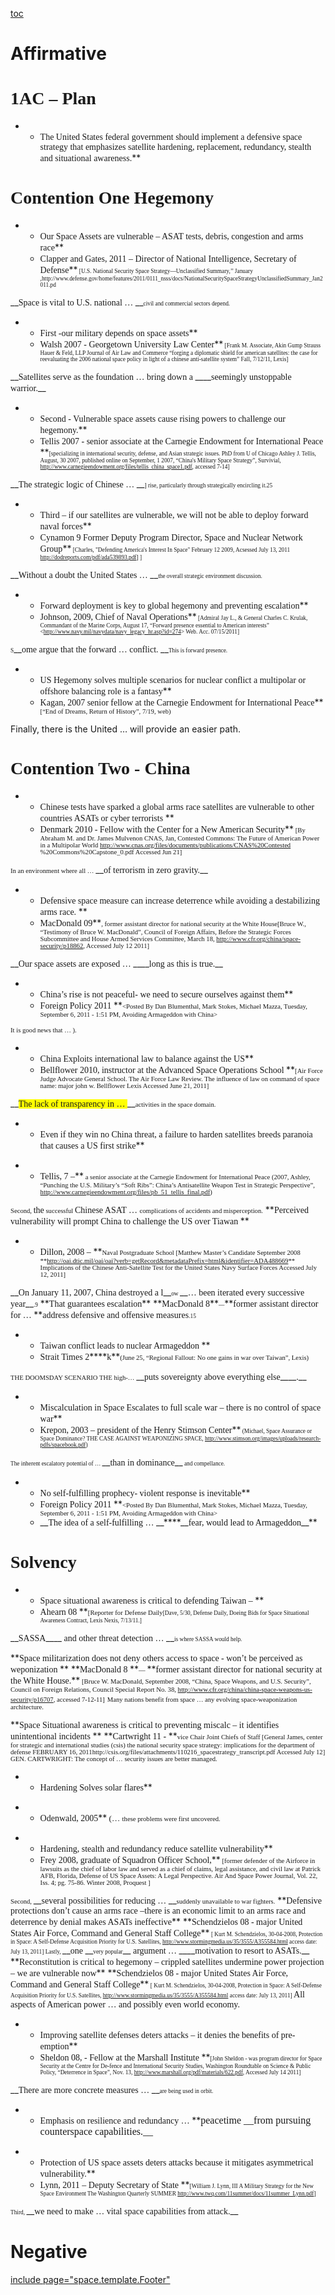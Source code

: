 [[toc]]
=Affirmative= 

=<span style="font-family: 'Times New Roman',serif;">1AC – Plan</span>= 

**<span style="font-family: 'Times New Roman',serif;">The United States federal government should implement a defensive space strategy that emphasizes satellite hardening, replacement, redundancy, stealth and situational awareness.</span>**

=<span style="font-family: 'Times New Roman',serif;">Contention One Hegemony</span>= 

**<span style="font-family: 'Times New Roman',serif;">Our Space Assets are vulnerable – ASAT tests, debris, congestion and arms race</span>**
**<span style="font-family: 'Times New Roman',serif;">Clapper and Gates, 2011 – Director of National Intelligence, Secretary of Defense</span>**<span style="font-family: 'Times New Roman',serif; font-size: 7pt;"> [U.S. National Security Space Strategy—Unclassified Summary,’’ January ,http://www.defense.gov/home/features/2011/0111_nsss/docs/NationalSecuritySpaceStrategyUnclassifiedSummary_Jan2011.pd</span>
__<span style="font-family: 'Times New Roman',serif;">Space is vital to U.S. national … </span>__<span style="font-family: 'Times New Roman',serif; font-size: 7pt;">civil and commercial sectors depend.</span>

**<span style="font-family: 'Times New Roman',serif;">First -our military depends on space assets</span>**
**<span style="font-family: 'Times New Roman',serif;">Walsh 2007 - Georgetown University Law Center</span>**<span style="font-family: 'Times New Roman',serif; font-size: 7pt;"> [Frank M. Associate, Akin Gump Strauss Hauer & Feld, LLP Journal of Air Law and Commerce “forging a diplomatic shield for american satellites: the case for reevaluating the 2006 national space policy in light of a chinese anti-satellite system” Fall, 7/12/11, Lexis] </span>
__<span style="font-family: 'Times New Roman',serif;">Satellites serve as the foundation … bring down a </span>____<span style="font-family: 'Times New Roman',serif;">seemingly unstoppable warrior.</span>__

**<span style="font-family: 'Times New Roman',serif;">Second - Vulnerable space assets cause rising powers to challenge our hegemony.</span>**
**<span style="font-family: 'Times New Roman',serif;">Tellis 2007 - senior associate at the Carnegie Endowment for International Peace </span>**<span style="font-family: 'Times New Roman',serif; font-size: 7pt;">[specializing in international security, defense, and Asian strategic issues. PhD from U of Chicago Ashley J. Tellis, August, 30 2007, published online on September, 1 2007, “China's Military Space Strategy”, Survivial, [[http://www.carnegieendowment.org/files/tellis_china_space1.pdf]], accessed 7-14]</span>
__<span style="font-family: 'Times New Roman',serif;">The strategic logic of Chinese … </span>__<span style="font-family: 'Times New Roman',serif; font-size: 7pt;">] rise, particularly through strategically encircling it.25</span>

**<span style="font-family: 'Times New Roman',serif;">Third – if our satellites are vulnerable, we will not be able to deploy forward naval forces</span>**
**<span style="font-family: 'Times New Roman',serif;">Cynamon 9 Former Deputy Program Director, Space and Nuclear Network Group</span>**<span style="font-family: 'Times New Roman',serif; font-size: 7pt;"> [Charles, "Defending America's Interest In Space" February 12 2009, Acsessed July 13, 2011 http://dodreports.com/pdf/ada539893.pdf] ] </span>
__<span style="font-family: 'Times New Roman',serif;">Without a doubt the United States … </span>__<span style="font-family: 'Times New Roman',serif; font-size: 7pt;">the overall strategic environment discussion.</span>
<span class="Underline"> </span>
**<span style="font-family: 'Times New Roman',serif;">Forward deployment is key to global hegemony and preventing escalation</span>**
**<span style="font-family: 'Times New Roman',serif;">Johnson, 2009, Chief of Naval Operations</span>**<span style="font-family: 'Times New Roman',serif; font-size: 7pt;"> [Admiral Jay L., & General Charles C. Krulak, Commandant of the Marine Corps, August 17, “Forward presence essential to American interests” <http://www.navy.mil/navydata/navy_legacy_hr.asp?id=274> Web. Acc. 07/15/2011]</span>
<span style="font-family: 'Times New Roman',serif; font-size: 7pt;">S</span>__<span style="font-family: 'Times New Roman',serif;">ome argue that the forward … conflict. </span>__<span style="font-family: 'Times New Roman',serif; font-size: 7pt;">This is forward presence.</span>

**<span style="font-family: 'Times New Roman',serif;">US Hegemony solves multiple scenarios for nuclear conflict a multipolar or offshore balancing role is a fantasy</span>**
**<span style="font-family: 'Times New Roman',serif;">Kagan, 2007 senior fellow at the Carnegie Endowment for International Peace</span>**<span style="font-family: 'Times New Roman',serif; font-size: 8pt;"> [“End of Dreams, Return of History”, 7/19, web)</span>
Finally, there is the United … <span class="Underline">will provide an easier path</span>.
=<span style="font-family: 'Times New Roman',serif;">Contention Two - China </span>= 

**<span style="font-family: 'Times New Roman',serif;">Chinese tests have sparked a global arms race satellites are vulnerable to other countries ASATs or cyber terrorists </span>**
**<span style="font-family: 'Times New Roman',serif;">Denmark 2010 - Fellow with the Center for a New American Security</span>**<span style="font-family: 'Times New Roman',serif; font-size: 8pt;"> [By Abraham M. and Dr. James Mulvenon CNAS, Jan, Contested Commons: The Future of American Power in a Multipolar World </span><span style="font-family: 'Times New Roman',serif;"><span style="font-family: Georgia,serif; font-size: 8pt;">[[http://www.cnas.org/files/documents/publications/CNAS%20Contested]]</span></span><span style="font-family: 'Times New Roman',serif; font-size: 8pt;"> %20Commons%20Capstone_0.pdf Accessed Jun 21]</span>
<span style="font-family: 'Times New Roman',serif; font-size: 8pt;">In an environment where all … </span>__<span style="font-family: 'Times New Roman',serif;">of terrorism in zero gravity.</span>__

**<span style="font-family: 'Times New Roman',serif;">Defensive space measure can increase deterrence while avoiding a destabilizing arms race. </span>**
**<span style="font-family: 'Times New Roman',serif;">MacDonald 09</span>**<span style="font-family: 'Times New Roman',serif; font-size: 8pt;">, former assistant director for national security at the White House</span><span style="font-family: 'Times New Roman',serif; font-size: 8pt;">[Bruce W., “Testimony of Bruce W. MacDonald”, Council of Foreign Affairs, Before the Strategic Forces Subcommittee and House Armed Services Committee, March 18, [[http://www.cfr.org/china/space-security/p18862]], Accessed July 12 2011]</span>
__<span style="font-family: 'Times New Roman',serif;">Our space assets are exposed … </span>____<span style="font-family: 'Times New Roman',serif;">long as this is true.</span>__

**<span style="font-family: 'Times New Roman',serif;">China’s rise is not peaceful- we need to secure ourselves against them</span>**
**<span style="font-family: 'Times New Roman',serif;">Foreign Policy 2011 </span>**<span style="font-family: 'Times New Roman',serif; font-size: 8pt;"><</span><span style="font-family: 'Times New Roman',serif; font-size: 8pt;">Posted By Dan Blumenthal, Mark Stokes, Michael Mazza, Tuesday, September 6, 2011 - 1:51 PM, Avoiding Armageddon with China></span>
<span style="font-family: 'Times New Roman',serif; font-size: 8pt;">It is good news that … ). </span>

**<span style="font-family: 'Times New Roman',serif;">China Exploits international law to balance against the US</span>**
**<span style="font-family: 'Times New Roman',serif;">Bellflower 2010, instructor at the Advanced Space Operations School </span>**<span style="font-family: 'Times New Roman',serif; font-size: 8pt;">[Air Force Judge Advocate General School. The Air Force Law Review. The influence of law on command of space name: major john w. Bellflower Lexis Accessed June 21, 2011]</span>
__<span style="background-color: yellow; font-family: 'Times New Roman',serif;">The lack of transparency in … </span>__<span style="font-family: 'Times New Roman',serif; font-size: 8pt;">activities in the space domain.</span>
<span class="Underline"> </span>
**<span style="font-family: 'Times New Roman',serif;">Even if they win no China threat, a failure to harden satellites breeds paranoia that causes a US first strike</span>**

**<span style="font-family: 'Times New Roman',serif;"> Tellis, 7 –</span>**<span style="font-family: 'Times New Roman',serif; font-size: 8pt;"> a senior associate at the Carnegie Endowment for International Peace (2007, Ashley, “Punching the U.S. Military’s “Soft Ribs”: China’s Antisatellite Weapon Test in Strategic Perspective”, http://www.carnegieendowment.org/files/pb_51_tellis_final.pdf)</span>
<span style="font-family: 'Times New Roman',serif; font-size: 8pt;">Second, </span><span style="font-family: 'Times New Roman',serif;">the</span><span style="font-family: 'Times New Roman',serif; font-size: 8pt;"> successful </span><span style="font-family: 'Times New Roman',serif;">Chinese ASAT … </span><span style="font-family: 'Times New Roman',serif; font-size: 8pt;">complications of accidents and misperception.</span>
<span class="Underline"> </span>
<span class="Underline">**<span style="font-family: 'Times New Roman',serif;">Perceived vulnerability will prompt China to challenge the US over Tiawan </span>**</span>
**<span style="font-family: 'Times New Roman',serif;">Dillon, 2008 – </span>**<span style="font-family: 'Times New Roman',serif; font-size: 8pt;">Naval Postgraduate School [Matthew Master’s Candidate September 2008 **[[http://oai.dtic.mil/oai/oai?verb=getRecord&metadataPrefix=html&identifier=ADA488669]]** Implications of the Chinese Anti-Satellite Test for the United States Navy Surface Forces Accessed July 12, 2011]</span>
__<span style="font-family: 'Times New Roman',serif;">On January 11, 2007, China destroyed a l</span>__<span style="font-family: 'Times New Roman',serif; font-size: 7pt;">ow </span>__<span style="font-family: 'Times New Roman',serif;">… been iterated every successive year</span>__<span style="font-family: 'Times New Roman',serif; font-size: 7pt;">.9</span>
<span class="Underline"> </span>
<span class="Underline">**<span style="font-family: 'Times New Roman',serif;">That guarantees escalation</span>**</span>
<span class="Underline">**<span style="font-family: 'Times New Roman',serif;">MacDonald 8</span>**</span><span style="font-family: 'Times New Roman',serif; font-size: 7pt;">—</span>**<span style="font-family: 'Times New Roman',serif;">former assistant director for … </span>**<span style="font-family: 'Times New Roman',serif;">address defensive and offensive measures</span><span style="font-family: 'Times New Roman',serif; font-size: 7pt;">.15</span>

**<span style="font-family: 'Times New Roman',serif;">Taiwan conflict leads to nuclear Armageddon </span>**
**<span style="font-family: 'Times New Roman',serif;">Strait Times 2</span>****<span style="font-family: 'Times New Roman',serif;">k</span>**<span style="font-family: 'Times New Roman',serif; font-size: 8pt;">(June 25, “Regional Fallout: No one gains in war over Taiwan”, Lexis)</span>
<span style="font-family: 'Times New Roman',serif; font-size: 8pt;">THE DOOMSDAY SCENARIO THE high-… </span>__<span style="font-family: 'Times New Roman',serif;">puts sovereignty above everything else</span>____<span style="font-family: 'Times New Roman',serif;">.</span>__
<span class="Underline"> </span>
**<span style="font-family: 'Times New Roman',serif;">Miscalculation in Space Escalates to full scale war – there is no control of space war</span>**
**<span style="font-family: 'Times New Roman',serif;">Krepon, 2003 – president of the Henry Stimson Center</span>**<span style="font-family: 'Times New Roman',serif; font-size: 7pt;"> (Michael, Space Assurance or Space Dominance? THE CASE AGAINST WEAPONIZING SPACE, http://www.stimson.org/images/uploads/research-pdfs/spacebook.pdf)</span>
<span style="font-family: 'Times New Roman',serif; font-size: 7pt;">The inherent escalatory potential of … </span>__<span style="font-family: 'Times New Roman',serif;">than in dominance</span>__<span style="font-family: 'Times New Roman',serif; font-size: 7pt;"> and compellance. </span>
<span class="Underline"> </span>
**<span style="font-family: 'Times New Roman',serif;">No self-fulfilling prophecy- violent response is inevitable</span>**
**<span style="font-family: 'Times New Roman',serif;">Foreign Policy 2011 </span>**<span style="font-family: 'Times New Roman',serif; font-size: 8pt;"><</span><span style="font-family: 'Times New Roman',serif; font-size: 8pt;">Posted By Dan Blumenthal, Mark Stokes, Michael Mazza, Tuesday, September 6, 2011 - 1:51 PM, Avoiding Armageddon with China></span>
**__<span style="font-family: 'Times New Roman',serif;">The idea of a self-fulfilling … </span>__****__<span style="font-family: 'Times New Roman',serif;">fear, would lead to Armageddon</span>__**

=<span style="font-family: 'Times New Roman',serif;">Solvency</span>= 

**<span style="font-family: 'Times New Roman',serif;">Space situational awareness is critical to defending Taiwan – </span>**
**<span style="font-family: 'Times New Roman',serif;">Ahearn 08 </span>**<span style="font-family: 'Times New Roman',serif; font-size: 8pt;">[Reporter for Defense Daily</span><span style="font-family: 'Times New Roman',serif; font-size: 7pt;">[Dave, 5/30, Defense Daily, Doeing Bids for Space Situational Awareness Contract, Lexis Nexis, 7/13/11.]</span>
__<span style="font-family: 'Times New Roman',serif;">SASSA</span>____<span style="font-family: 'Times New Roman',serif;"> and other threat detection … </span>__<span style="font-family: 'Times New Roman',serif; font-size: 7pt;">is where SASSA would help.</span>

<span class="Underline">**<span style="font-family: 'Times New Roman',serif;">Space militarization does not deny others access to space - won’t be perceived as weponization </span>**</span>
<span class="Underline">**<span style="font-family: 'Times New Roman',serif;">MacDonald 8 </span>**</span><span style="font-family: 'Times New Roman',serif; font-size: 8pt;">— </span>**<span style="font-family: 'Times New Roman',serif;">former assistant director for national security at the White House.</span>**<span style="font-family: 'Times New Roman',serif; font-size: 8pt;"> [Bruce W. MacDonald, September 2008, “China, Space Weapons, and U.S. Security”, Council on Foreign Relations, Council Special Report No. 38, <span style="font-family: Georgia,serif;">[[http://www.cfr.org/china/china-space-weapons-us-security/p16707]]</span>, accessed 7-12-11</span><span class="Underline" style="font-family: 'Times New Roman',serif; font-size: 8pt;">]</span>
<span style="font-family: 'Times New Roman',serif; font-size: 8pt;">Many nations benefit from space … any evolving space-weaponization architecture.</span>

<span class="Underline">**<span style="font-family: 'Times New Roman',serif;">Space Situational awareness is critical to preventing miscalc – it identifies unintentional incidents </span>**</span>
<span class="Underline">**<span style="font-family: 'Times New Roman',serif;">Cartwright 11 - </span>**</span><span style="font-family: 'Times New Roman',serif; font-size: 8pt;">vice Chair Joint Chiefs of Staff [General James, center for strategic and international studies (csis) the national security space strategy: implications for the department of defense FEBRUARY 16, 2011http://csis.org/files/attachments/110216_spacestrategy_transcript.pdf Accessed July 12]</span>
<span style="font-family: 'Times New Roman',serif; font-size: 8pt;">GEN. CARTWRIGHT: The concept of … security issues are better managed.</span>
<span class="Underline"> </span>
**<span style="font-family: 'Times New Roman',serif;">Hardening Solves solar flares</span>**

**<span style="font-family: 'Times New Roman',serif;">Odenwald, 2005</span>**<span style="background-color: white; font-family: 'Times New Roman',serif; font-size: 10pt;"> (… </span><span style="font-family: 'Times New Roman',serif; font-size: 8pt;">these problems were first uncovered. </span>
<span class="Underline"> </span>
**<span style="font-family: 'Times New Roman',serif;">Hardening, stealth and redundancy reduce satellite vulnerability</span>**
**<span style="font-family: 'Times New Roman',serif;">Frey 2008, graduate of Squadron Officer School,</span>**<span style="font-family: 'Times New Roman',serif; font-size: 8pt;"> [former defender of the Airforce in lawsuits as the chief of labor law and served as a chief of claims, legal assistance, and civil law at Patrick AFB, Florida, Defense of US Space Assets: A Legal Perspective. Air And Space Power Journal, Vol. 22, Iss. 4; pg. 75-86. Winter 2008, Proquest ]</span>
<span style="font-family: 'Times New Roman',serif; font-size: 8pt;">Second, </span>__<span style="font-family: 'Times New Roman',serif;">several possibilities for reducing … </span>__<span style="font-family: 'Times New Roman',serif; font-size: 8pt;">suddenly unavailable to war fighters.</span>
<span class="Underline"> </span>
<span class="Underline">**<span style="font-family: 'Times New Roman',serif;">Defensive protections don’t cause an arms race –there is an economic limit to an arms race and deterrence by denial makes ASATs ineffective</span>**</span>
<span class="Underline">**<span style="font-family: 'Times New Roman',serif;">Schendzielos 08 - major United States Air Force, Command and General Staff College</span>**</span><span style="font-family: 'Times New Roman',serif; font-size: 7pt;"> [ Kurt M. Schendzielos, 30-04-2008, Protection in Space: A Self-Defense Acquisition Priority for U.S. Satellites, http://www.stormingmedia.us/35/3555/A355584.html access date: July 13, 2011] </span>
<span style="font-family: 'Times New Roman',serif; font-size: 7pt;">Lastly, </span>__<span style="font-family: 'Times New Roman',serif;">one </span>__<span style="font-family: 'Times New Roman',serif; font-size: 7pt;">very popular</span>__<span style="font-family: 'Times New Roman',serif;"> argument … </span>____<span style="font-family: 'Times New Roman',serif;">motivation to resort to ASATs.</span>__
<span class="Underline"> </span>
<span class="Underline">**<span style="font-family: 'Times New Roman',serif;">Reconstitution is critical to hegemony – crippled satellites undermine power projection – we are vulnerable now</span>**</span>
<span class="Underline">**<span style="font-family: 'Times New Roman',serif;">Schendzielos 08 - major United States Air Force, Command and General Staff College</span>**</span><span style="font-family: 'Times New Roman',serif; font-size: 7pt;"> [ Kurt M. Schendzielos, 30-04-2008, Protection in Space: A Self-Defense Acquisition Priority for U.S. Satellites, http://www.stormingmedia.us/35/3555/A355584.html access date: July 13, 2011] </span>
<span style="font-family: 'Times New Roman',serif;">All aspects of American power … and possibly even world economy.</span>
<span class="Underline"> </span>
**<span style="font-family: 'Times New Roman',serif;">Improving satellite defenses deters attacks – it denies the benefits of pre-emption</span>**
**<span style="font-family: 'Times New Roman',serif;">Sheldon 08, - Fellow at the Marshall Institute </span>**<span style="font-family: 'Times New Roman',serif; font-size: 7pt;">[John Sheldon - was program director for Space Security at the Centre for De-fence and International Security Studies, Washington Roundtable on Science & Public Policy, “Deterrence in Space”, Nov. 13, [[http://www.marshall.org/pdf/materials/622.pdf]], Accessed July 14 2011]</span>
__<span style="font-family: 'Times New Roman',serif;">There are more concrete measures … </span>__<span style="font-family: 'Times New Roman',serif; font-size: 7pt;">are being used in orbit.</span>

**<span style="font-family: 'Times New Roman',serif;">Emphasis on resilience and redundancy … </span>**<span style="font-family: 'Times New Roman',serif; font-size: 12pt;">peacetime __from pursuing counterspace capabilities.__</span>

**<span style="font-family: 'Times New Roman',serif;">Protection of US space assets deters attacks because it mitigates asymmetrical vulnerability.</span>**
**<span style="font-family: 'Times New Roman',serif;">Lynn, 2011 – Deputy Secretary of State </span>**<span style="font-family: 'Times New Roman',serif; font-size: 7pt;">[William J. Lynn, III A Military Strategy for the New Space Environment The Washington Quarterly SUMMER http://www.twq.com/11summer/docs/11summer_Lynn.pdf]</span>
<span style="font-family: 'Times New Roman',serif; font-size: 7pt;">Third, </span>__<span style="font-family: 'Times New Roman',serif;">we need to make … vital space capabilities from attack.</span>__









=Negative= 

[[include page="space.template.Footer"]]